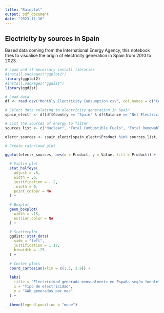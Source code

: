 ```yaml
---
title: "Rainplot"
output: pdf_document
date: "2023-11-10"
---
```


## Electricity by sources in Spain

Based data coming from the International Energy Agency, this notebook tries to
visualise the origin of electricity generation in Spain from 2010 to 2023.


```r
# Load and if necessary install libraries
#install.packages("ggplot2")
library(ggplot2)
#install.packages("ggdist")
library(ggdist)

# Load data
df <- read.csv("Monthly Electricity Consumption.csv", col.names = c("Country", "Time", "Balance", "Product", "Value", "Unit"), sep = ";")

# Select data relating to electricity generation in Spain
spain_electr <- df[df$Country == "Spain" & df$Balance == "Net Electricity Production", ]

# List the sources of energy to filter
sources_list <- c("Nuclear", "Total Combustible Fuels", "Total Renewables (Hydro, Geo, Solar, Wind, Other)")

electr_sources <- spain_electr[spain_electr$Product %in% sources_list, ]

```

```r
# Create raincloud plot

ggplot(electr_sources, aes(x = Product, y = Value, fill = Product)) + 
  
  # Violin plot
  stat_halfeye(
    adjust = .5, 
    width = .6, 
    justification = -.2, 
    .width = 0, 
    point_colour = NA
  ) +
  
  # Boxplot
  geom_boxplot(
    width = .15, 
    outlier.color = NA
  ) +

  # Scatterplot
  ggdist::stat_dots(
    side = "left", 
    justification = 1.12, 
    binwidth = .25
  ) + 
  
  # Center plots
  coord_cartesian(xlim = c(1.3, 2.9)) +
  
  labs(
    title = "Electricidad generada mensualmente en España según fuente",
    x = "Tipo de electricidad",
    y = "GWh generados por mes"
  ) + 
  
  theme(legend.position = "none")
`
```
